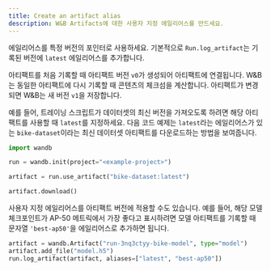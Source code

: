 ```yaml
---
title: Create an artifact alias
description: W&B Artifacts에 대한 사용자 지정 에일리어스를 만드세요.
---
```


에일리어스를 특정 버전의 포인터로 사용하세요. 기본적으로 `Run.log_artifact`는 기록된 버전에 `latest` 에일리어스를 추가합니다.

아티팩트를 처음 기록할 때 아티팩트 버전 `v0`가 생성되어 아티팩트에 연결됩니다. W&B는 동일한 아티팩트에 다시 기록할 때 콘텐츠의 체크섬을 계산합니다. 아티팩트가 변경되면 W&B는 새 버전 `v1`을 저장합니다.

예를 들어, 트레이닝 스크립트가 데이터셋의 최신 버전을 가져오도록 하려면 해당 아티팩트를 사용할 때 `latest`를 지정하세요. 다음 코드 예제는 `latest`라는 에일리어스가 있는 `bike-dataset`이라는 최신 데이터셋 아티팩트를 다운로드하는 방법을 보여줍니다.

```python
import wandb

run = wandb.init(project="<example-project>")

artifact = run.use_artifact("bike-dataset:latest")

artifact.download()
```

사용자 지정 에일리어스를 아티팩트 버전에 적용할 수도 있습니다. 예를 들어, 해당 모델 체크포인트가 AP-50 메트릭에서 가장 좋다고 표시하려면 모델 아티팩트를 기록할 때 문자열 `'best-ap50'`을 에일리어스로 추가하면 됩니다.

```python
artifact = wandb.Artifact("run-3nq3ctyy-bike-model", type="model")
artifact.add_file("model.h5")
run.log_artifact(artifact, aliases=["latest", "best-ap50"])
```